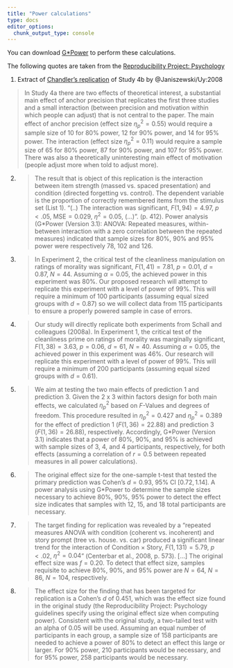 ```yaml
---
title: "Power calculations"
type: docs
editor_options: 
  chunk_output_type: console
---
```



You can download [G*Power](https://www.psychologie.hhu.de/arbeitsgruppen/allgemeine-psychologie-und-arbeitspsychologie/gpower) to perform these calculations.

The following quotes are taken from the [Reproducibility Project: Psychology](https://osf.io/ezcuj/)

1. Extract of [Chandler's replication](https://osf.io/sd4uv/) of Study 4b by @Janiszewski/Uy:2008

> In Study 4a there are two effects of theoretical interest, a substantial main effect of anchor precision that replicates the first three studies and a small interaction (between precision and motivation within which people can adjust) that is not central to the paper. The main effect of anchor precision (effect size  $\eta^2_p=0.55$) would require a sample size of $10$ for $80$% power, $12$ for $90$% power, and $14$ for $95$% power. The interaction (effect size $\eta^2_p=0.11$) would require a sample size of $65$ for $80$% power, $87$ for $90$% power, and $107$ for $95$% power. There was also a theoretically uninteresting main effect of motivation (people adjust more when told to adjust more). 

2. 
> The result that is object of this replication is the interaction between item strength (massed vs. spaced presentation) and condition (directed forgetting vs. control). The dependent variable is the proportion of correctly remembered items from the stimulus set (List 1). "(..) The interaction was significant, $F(1,94)=4.97$, $p <.05$, $\mathrm{MSE} =0.029$, $\eta^2=0.05$, (...)". (p. 412). Power analysis (G*Power (Version 3.1): ANOVA: Repeated measures, within-between interaction with a zero correlation between the repeated measures) indicated that sample sizes for $80$%, $90$% and $95$% power were respectively $78$, $102$ and $126$.

3. 
> In Experiment 2, the critical test of the cleanliness manipulation on ratings of morality was significant, $F(1, 41)=7.81$, $p= 0.01$, $d=0.87$, $N=44$. Assuming $\alpha=0.05$, the achieved power in this experiment was $80$%. Our proposed research will attempt to replicate this experiment with
a level of power of $99$%. This will require a minimum of $100$ participants (assuming equal sized groups with $d=0.87$) so we will collect data from $115$ participants to ensure a properly powered sample in case of errors.

4. 
> Our study will directly replicate both experiments from Schall and colleagues (2008a). In Experiment 1, the critical test of the cleanliness prime on ratings of morality was marginally significant, $F(1, 38)=3.63$, $p=0.06$, $d=61$, $N=40$. Assuming $\alpha=0.05$, the achieved power in this experiment was 46%. Our research will replicate this experiment with a level of power of $99$%. This will require a minimum of $200$ participants (assuming equal sized groups with $d=0.61$).

5.
> We aim at testing the two main effects of prediction 1 and prediction 3. Given the 2 x 3 within factors design for both main effects, we calculated $\eta^2_p$ based on $F$-Values and degrees of freedom. This procedure resulted in $\eta^2_p=0.427$ and $\eta^2_p=0.389$ for the effect of prediction 1 ($F(1, 36)=22.88$) and prediction 3 ($F(1, 36)=26.88$), respectively. Accordingly, G*Power (Version 3.1) indicates that a power of $80$%, $90$%, and $95$% is achieved with sample sizes of $3$, $4$, and $4$ participants, respectively, for both effects (assuming a correlation of $r=0.5$ between repeated measures in all power calculations).

6. 
> The original effect size for the one-sample t-test that tested the primary prediction was Cohen's $d=0.93$, $95$% Cl $[0.72, 1.14]$. A power analysis using G*Power to determine the sample sizes necessary to achieve $80$%, $90$%, $95$% power to detect the effect size indicates that samples with $12$, $15$, and $18$ total participants are necessary. 

7.
> The target finding for replication was revealed by a “repeated measures ANOVA with condition (coherent vs. incoherent) and story prompt (tree vs. house. vs. car) produced a significant linear trend for the interaction of Condition $\times$ Story, $F(1, 131)=5.79$, $p <.02$, $\eta^2 =0.04$” (Centerbar et al., 2008, p. 573). [...] The original effect size was $f=0.20$. To detect that effect size, samples requisite to achieve $80$%, $90$%, and $95$% power are $N=64$, $N=86$, $N=104$, respectively.

8. 
> The effect size for the finding that has been targeted for replication is a Cohen's $d$ of $0.451$, which was the effect size found in the original study (the Reproducibility Project: Psychology guidelines specify using the original effect size when computing power). Consistent with the original study, a two-tailed test with an alpha of $0.05$ will be used.  Assuming an equal number of participants in each group, a sample size of $158$ participants are needed to achieve a power of $80$% to detect an effect this large or larger. For $90$%
power, $210$ participants would be necessary, and for $95$% power, $258$ participants would be necessary. 
